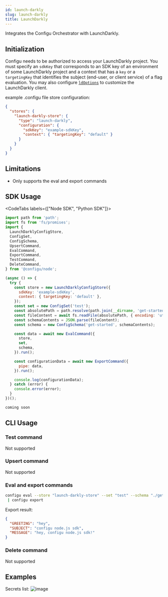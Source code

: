 ```yaml
---
id: launch-darkly
slug: launch-darkly
title: LaunchDarkly
---
```


Integrates the Configu Orchestrator with LaunchDarkly.

## Initialization

Configu needs to be authorized to access your LaunchDarkly project. You must specify an `sdkKey` that corresponds to an SDK key of an environment of some LaunchDarkly project and a context that has a `key` or a `targetingKey` that identifies the subject (end-user, or client service) of a flag evaluation. You may also configure [`ldOptions`](https://launchdarkly.github.io/node-server-sdk/interfaces/_launchdarkly_node_server_sdk_.LDOptions.html) to customize the LaunchDarkly client.

example .configu file store configuration:

```json
{
  "stores": {
    "launch-darkly-store": {
      "type": "launch-darkly",
      "configuration": {
        "sdkKey": "example-sdkKey",
        "context": { "targetingKey": "default" }
      }
    }
  }
}
```

## Limitations

<Admonition type="info">

- Only supports the eval and export commands

</Admonition>

## SDK Usage

<CodeTabs labels={["Node SDK", "Python SDK"]}>

```js
import path from 'path';
import fs from 'fs/promises';
import {
  LaunchDarklyConfigStore,
  ConfigSet,
  ConfigSchema,
  UpsertCommand,
  EvalCommand,
  ExportCommand,
  TestCommand,
  DeleteCommand,
} from '@configu/node';

(async () => {
  try {
    const store = new LaunchDarklyConfigStore({
      sdkKey: 'example-sdkKey',
      context: { targetingKey: 'default' },
    });
    const set = new ConfigSet('test');
    const absolutePath = path.resolve(path.join(__dirname, 'get-started.cfgu.json'));
    const fileContent = await fs.readFile(absolutePath, { encoding: 'utf8' });
    const schemaContents = JSON.parse(fileContent);
    const schema = new ConfigSchema('get-started', schemaContents);

    const data = await new EvalCommand({
      store,
      set,
      schema,
    }).run();

    const configurationData = await new ExportCommand({
      pipe: data,
    }).run();

    console.log(configurationData);
  } catch (error) {
    console.error(error);
  }
})();
```

```python
coming soon
```

</CodeTabs>

## CLI Usage

### Test command

Not supported

### Upsert command

Not supported

### Eval and export commands

```bash
configu eval --store "launch-darkly-store" --set "test" --schema "./get-started.cfgu.json" \
 | configu export
```

Export result:

```json
{
  "GREETING": "hey",
  "SUBJECT": "configu node.js sdk",
  "MESSAGE": "hey, configu node.js sdk!"
}
```

### Delete command

Not supported

## Examples

Secrets list:
![image](./img/launch-darkly-feature-flag-list.png)
